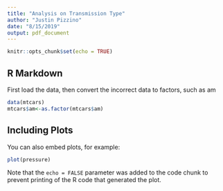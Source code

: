 ```yaml
---
title: "Analysis on Transmission Type"
author: "Justin Pizzino"
date: "8/15/2019"
output: pdf_document
---
```


```r
knitr::opts_chunk$set(echo = TRUE)
```

## R Markdown
First load the data, then convert the incorrect data to factors, such as am

```r
data(mtcars)
mtcars$am<-as.factor(mtcars$am)
```

## Including Plots

You can also embed plots, for example:

```r
plot(pressure)
```

Note that the `echo = FALSE` parameter was added to the code chunk to prevent printing of the R code that generated the plot.
